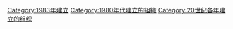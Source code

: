 {{Commonscat|Organizations established in 1983}}
{{Cat topic in year|topic=建立的組織|year=1983}}

[[Category:1983年建立|Category:1983年建立]]
[[Category:1980年代建立的組織|Category:1980年代建立的組織]]
[[Category:20世纪各年建立的组织|Category:20世纪各年建立的组织]]